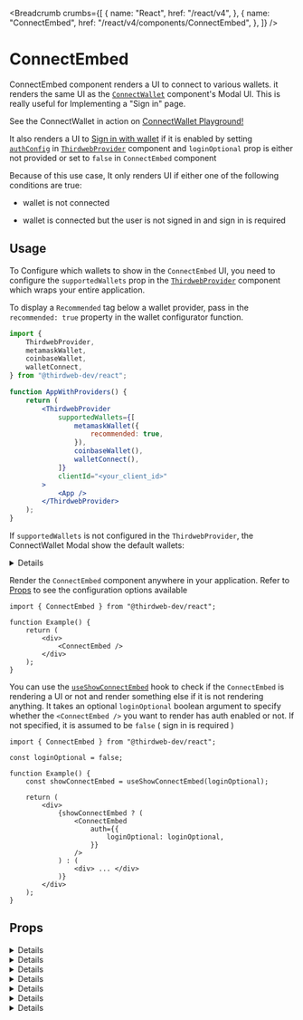 
<Breadcrumb
	crumbs={[
		{
			name: "React",
			href: "/react/v4",
		},
		{
			name: "ConnectEmbed",
			href: "/react/v4/components/ConnectEmbed",
		},
	]}
/>

# ConnectEmbed

ConnectEmbed component renders a UI to connect to various wallets. it renders the same UI as the [`ConnectWallet`](/react/v4/components/ConnectWallet) component's Modal UI.
This is really useful for Implementing a "Sign in" page.

<Callout variant='info' title="Playground">

See the ConnectWallet in action on [ConnectWallet Playground!](https://thirdweb.com/dashboard/wallets/connect)

</Callout>

<DocImage src={ConnectEmbedDefaultImg} />

It also renders a UI to [Sign in with wallet](/wallets/auth/how-it-works/siwe) if it is enabled by setting [`authConfig`](/react/v4/ThirdwebProvider#authConfig) in [`ThirdwebProvider`](/react/v4/ThirdwebProvider) component and `loginOptional` prop is either not provided or set to `false` in `ConnectEmbed` component

<DocImage src={ConnectEmbedSigninImg} />

Because of this use case, It only renders UI if either one of the following conditions are true:

- wallet is not connected

- wallet is connected but the user is not signed in and sign in is required

## Usage

<Steps>
<Step title="Configure supportedWallets in ThirdwebProvider" id='configure-thirdwebprovider' >

To Configure which wallets to show in the `ConnectEmbed` UI, you need to configure the `supportedWallets` prop in the [`ThirdwebProvider`](/react/v4/ThirdwebProvider) component which wraps your entire application.

To display a `Recommended` tag below a wallet provider, pass in the `recommended: true` property in the wallet configurator function.

```jsx
import {
	ThirdwebProvider,
	metamaskWallet,
	coinbaseWallet,
	walletConnect,
} from "@thirdweb-dev/react";

function AppWithProviders() {
	return (
		<ThirdwebProvider
			supportedWallets={[
				metamaskWallet({
					recommended: true,
				}),
				coinbaseWallet(),
				walletConnect(),
			]}
			clientId="<your_client_id>"
		>
			<App />
		</ThirdwebProvider>
	);
}
```

If `supportedWallets` is not configured in the `ThirdwebProvider`, the ConnectWallet Modal show the default wallets:

<Details summary="Default Wallets" id='default-wallets'>

- [MetaMask](/references/react/v4/metamaskWallet)
- [Coinbase Wallet](/references/react/v4/coinbaseWallet)
- [WalletConnect](/references/react/v4/walletConnect)
- [Rainbow](/references/react/v4/rainbowWallet)
- [Trust Wallet](/references/react/v4/trustWallet)
- [Zerion Wallet](/references/react/v4/zerionWallet)
- [Phantom](/references/react/v4/phantomWallet)

</Details>

</Step>

<Step title="Configure ConnectEmbed" id='configure-connectembed'>

Render the `ConnectEmbed` component anywhere in your application. Refer to [Props](#props) to see the configuration options available

```tsx
import { ConnectEmbed } from "@thirdweb-dev/react";

function Example() {
	return (
		<div>
			<ConnectEmbed />
		</div>
	);
}
```

You can use the [`useShowConnectEmbed`](/references/react/v4/useShowConnectEmbed) hook to check if the `ConnectEmbed` is rendering a UI or not and render something else if it is not rendering anything. It takes an optional `loginOptional` boolean argument to specify whether the `<ConnectEmbed />` you want to render has auth enabled or not. If not specified, it is assumed to be `false` ( sign in is required )

```tsx
import { ConnectEmbed } from "@thirdweb-dev/react";

const loginOptional = false;

function Example() {
	const showConnectEmbed = useShowConnectEmbed(loginOptional);

	return (
		<div>
			{showConnectEmbed ? (
				<ConnectEmbed
					auth={{
						loginOptional: loginOptional,
					}}
				/>
			) : (
				<div> ... </div>
			)}
		</div>
	);
}
```

</Step>

</Steps>

## Props

<Details summary="className" >

Class name to be added to the root element of `ConnectEmbed` component for adding custom styles.

```tsx
<ConnectEmbed className="my-connect-embed" />
```

</Details>

<Details summary="theme">

theme to apply on the `ConnectEmbed` component.

If a theme is set on the [`ThirdWebProvider`](/react/v4/ThirdwebProvider) component, it will be used as the default theme for all thirdweb components, else the default will be `"dark"`

theme can be set to either `"dark"` or `"light"` or a custom theme object.

```tsx
function Example() {
	return <ConnectEmbed theme="light" />;
}
```

<DocImage src={ConnectEmbedLight} />

You can also import [`lightTheme`](/references/react/v4/lightTheme) or [`darkTheme`](/references/react/v4/darkTheme) functions from `@thirdweb-dev/react` to use the default themes as base and overrides parts of it.

```tsx
import { lightTheme } from "@thirdweb-dev/react";

const customTheme = lightTheme({
	colors: {
		modalBg: "red",
	},
});

function Example() {
	return <ConnectEmbed theme={customTheme} />;
}
```

</Details>

<Details summary="style">

CSS styles to be applied to the root element of ConnectEmbed

```tsx
function Example() {
	return <ConnectEmbed style={{ border: "none" }} />;
}
```

</Details>

<Details summary="termsOfServiceUrl">

If provided, Embed will show a Terms of Service message at the bottom with below link

```tsx
function Example() {
	return <ConnectEmbed termsOfServiceUrl="https://your-link-to-tos" />;
}
```

<DocImage src={ConnectEmbedTOS} />

</Details>

<Details summary="privacyPolicyUrl">

If provided, Embed will show a Terms of Service message at the bottom with below link

```tsx
function Example() {
	return (
		<ConnectEmbed privacyPolicyUrl="https://your-link-to-privacy-policy" />
	);
}
```

<DocImage src={ConnectEmbedPrivacy} />

</Details>

<Details summary="auth">

Enforce that users must [sign in with their wallet](/wallets/auth/how-it-works/siwe) using [auth](/wallets/auth) after connecting their wallet.
This requires the [`authConfig`](/react/v4/ThirdwebProvider#authConfig) prop in [`ThirdwebProvider`](/react/v4/ThirdwebProvider) component

<DocImage src={ConnectEmbedSigninImg} />

The `auth` prop accepts an object with the following properties:

- `loginOptional` - specify whether signing in is optional or not. By default it is `false` ( sign in is required ) if `authConfig` is set on `ThirdWebProvider`

- `onLogin` - Callback to be called after user signs in with their wallet

- `onLogout` - Callback to be called after user signs out

```tsx
function Example() {
	return (
		<ConnectEmbed
			auth={{
				loginOptional: false,
				onLogin() {
					console.log("user signed in");
				},
				onLogout() {
					console.log("user signed out");
				},
			}}
		/>
	);
}
```

</Details>

<Details summary="onConnect">

Callback to be called on successful connection of wallet

```tsx
<ConnectEmbed
	onConnect={() => {
		console.log("wallet connected");
	}}
/>
```

Note that this does not include the sign in, If you want to call a callback after user connects AND signs in with their wallet, use `auth.onLogin` prop instead

```tsx
<ConnectEmbed
	onConnect={() => {
		console.log("wallet connected");
	}}
	auth={{
		onLogin() {
			console.log("wallet connected and signed in");
		},
	}}
/>
```

</Details>

